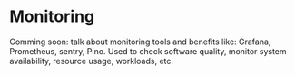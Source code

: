# Monitoring


<Callout type="warning" emoji="🚧">
Comming soon: talk about monitoring tools and benefits like: Grafana, Prometheus, sentry, Pino. Used to check software quality, monitor system availability, resource usage, workloads, etc.
</Callout>
